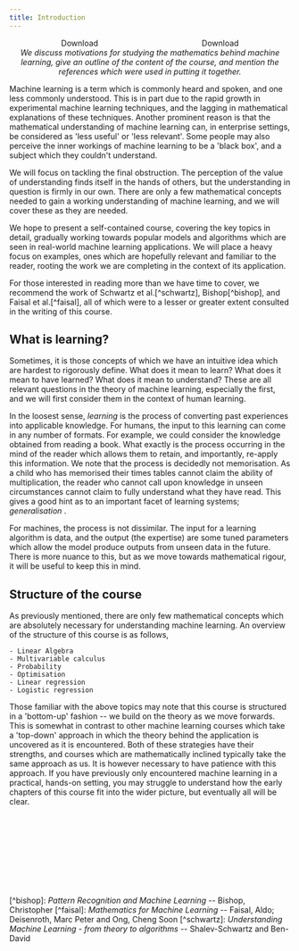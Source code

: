 ```yaml
---
title: Introduction
---
```


<div style='display: flex; justify-content: space-around;'>
	<LinkButton target="_blank" href="/notes/mlnn/introduction.pdf" variant="secondary" icon="document" >Download</LinkButton>
	<LinkButton target="_blank" href="/notes/mlnn/master.pdf" variant="primary" icon="open-book" >Download</LinkButton>
</div>

<div style='text-align: center'><em>
	We discuss motivations for studying the mathematics behind machine learning, give an outline of the content of the course, and mention the references which were used in putting it together.
</em></div>

Machine learning is a term which is commonly heard and spoken, and one less commonly understood. This is in part due to the rapid growth in experimental machine learning techniques, and the lagging in mathematical explanations of these techniques. Another prominent reason is that the mathematical understanding of machine learning can, in enterprise settings, be considered as 'less useful' or 'less relevant'. Some people may also perceive the inner workings of machine learning to be a 'black box', and a subject which they couldn't understand.

We will focus on tackling the final obstruction. The perception of the value of understanding finds itself in the hands of others, but the understanding in question is firmly in our own. There are only a few mathematical concepts needed to gain a working understanding of machine learning, and we will cover these as they are needed.

We hope to present a self-contained course, covering the key topics in detail, gradually working towards popular models and algorithms which are seen in real-world machine learning applications. We will place a heavy focus on examples, ones which are hopefully relevant and familiar to the reader, rooting the work we are completing in the context of its application.

For those interested in reading more than we have time to cover, we recommend the work of Schwartz et al.[^schwartz], Bishop[^bishop], and Faisal et al.[^faisal], all of which were to a lesser or greater extent consulted in the writing of this course.

## What is learning?
Sometimes, it is those concepts of which we have an intuitive idea which are hardest to rigorously define. What does it mean to learn? What does it mean to have learned? What does it mean to understand? These are all relevant questions in the theory of machine learning, especially the first, and we will first consider them in the context of human learning.

In the loosest sense, <em> learning </em> is the process of converting past experiences into applicable knowledge. For humans, the input to this learning can come in any number of formats. For example, we could consider the knowledge obtained from reading a book. What exactly is the process occurring in the mind of the reader which allows them to retain, and importantly, re-apply this information. We note that the process is decidedly not memorisation. As a child who has memorised their times tables cannot claim the ability of multiplication, the reader who cannot call upon knowledge in unseen circumstances cannot claim to fully understand what they have read. This gives a good hint as to an important facet of learning systems; <em> generalisation </em>.

For machines, the process is not dissimilar. The input for a learning algorithm is data, and the output (the expertise) are some tuned parameters which allow the model produce outputs from unseen data in the future. There is more nuance to this, but as we move towards mathematical rigour, it will be useful to keep this in mind.

## Structure of the course
As previously mentioned, there are only few mathematical concepts which are absolutely necessary for understanding machine learning. An overview of the structure of this course is as follows,


	- Linear Algebra
	- Multivariable calculus
	- Probability
	- Optimisation
	- Linear regression
	- Logistic regression


Those familiar with the above topics may note that this course is structured in a 'bottom-up' fashion -- we build on the theory as we move forwards. This is somewhat in contrast to other machine learning courses which take a 'top-down' approach in which the theory behind the application is uncovered as it is encountered. Both of these strategies have their strengths, and courses which are mathematically inclined typically take the same approach as us. It is however necessary to have patience with this approach. If you have previously only encountered machine learning in a practical, hands-on setting, you may struggle to understand how the early chapters of this course fit into the wider picture, but eventually all will be clear.
<div style="margin-top: 10rem">
[^bishop]: <em> Pattern Recognition and Machine Learning </em> -- Bishop, Christopher
[^faisal]: <em> Mathematics for Machine Learning </em> -- Faisal, Aldo; Deisenroth, Marc Peter and Ong, Cheng Soon
[^schwartz]: <em> Understanding Machine Learning - from theory to algorithms </em> -- Shalev-Schwartz and Ben-David
</div>